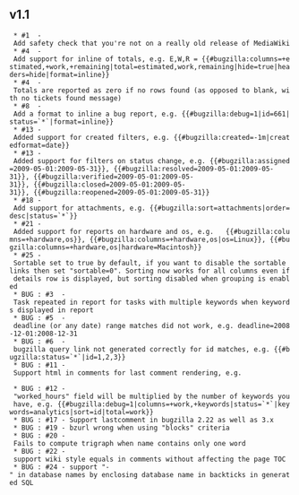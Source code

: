 ==v1.1==

  * #1  - Add safety check that you're not on a really old release of MediaWiki
  * #4  - Add support for inline of totals, e.g. E,W,R = {{#bugzilla:columns=+estimated,+work,+remaining|total=estimated,work,remaining|hide=true|headers=hide|format=inline}}
  * #4  - Totals are reported as zero if no rows found (as opposed to blank, with no tickets found message)
  * #8  - Add a format to inline a bug report, e.g. {{#bugzilla:debug=1|id=661|status=`*`|format=inline}}
  * #13 - Added support for created filters, e.g. {{#bugzilla:created=-1m|createdformat=date}}
  * #13 - Added support for filters on status change, e.g. {{#bugzilla:assigned=2009-05-01:2009-05-31}}, {{#bugzilla:resolved=2009-05-01:2009-05-31}}, {{#bugzilla:verified=2009-05-01:2009-05-31}}, {{#bugzilla:closed=2009-05-01:2009-05-31}}, {{#bugzilla:reopened=2009-05-01:2009-05-31}}
  * #18 - Add support for attachments, e.g. {{#bugzilla:sort=attachments|order=desc|status=`*`}}
  * #21 - Added support for reports on hardware and os, e.g.   {{#bugzilla:columns=+hardware,os}}, {{#bugzilla:columns=+hardware,os|os=Linux}}, {{#bugzilla:columns=+hardware,os|hardware=Macintosh}}
  * #25 - Sortable set to true by default, if you want to disable the sortable links then set "sortable=0". Sorting now works for all columns even if details row is displayed, but sorting disabled when grouping is enabled
  * BUG : #3  - Task repeated in report for tasks with multiple keywords when keywords displayed in report
  * BUG : #5  - deadline (or any date) range matches did not work, e.g. deadline=2008-12-01:2008-12-31
  * BUG : #6  - bugzilla query link not generated correctly for id matches, e.g. {{#bugzilla:status=`*`|id=1,2,3}}
  * BUG : #11 - Support html in comments for last comment rendering, e.g. <table>
  * BUG : #12 - "worked_hours" field will be multiplied by the number of keywords you have, e.g. {{#bugzilla:debug=1|columns=+work,+keywords|status=`*`|keywords=analytics|sort=id|total=work}}
  * BUG : #17 - Support lastcomment in bugzilla 2.22 as well as 3.x
  * BUG : #19 - bzurl wrong when using "blocks" criteria
  * BUG : #20 - Fails to compute trigraph when name contains only one word 
  * BUG : #22 - support wiki style equals in comments without affecting the page TOC
  * BUG : #24 - support "-" in database names by enclosing database name in backticks in generated SQL